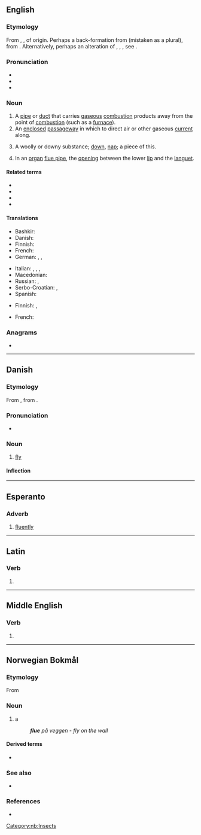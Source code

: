 ==English==

===Etymology===
From {{inh|en|enm|flue}}, {{m|enm|flewe|t=mouthpiece of a hunting horn}}, of {{unk|lang=en|title=uncertain}} origin. Perhaps a back-formation from {{der|en|enm|*flews}} (mistaken as a plural), from {{der|en|ang|flēwsa|t=a flow, flowing, flux}}. Alternatively, perhaps an alteration of {{der|en|enm|floute}}, {{m|enm|fleute}}, {{m|enm|flote|t=a pipe}}, see {{cog|en|flute}}.

===Pronunciation===
* {{IPA|/fluː/|lang=en}}
* {{rhymes|uː|lang=en}}
* {{homophones|lang=en|flew|flu}}

===Noun===
{{en-noun}}

# A [[pipe]] or [[duct]] that carries [[gaseous]] [[combustion]] products away from the point of [[combustion]] (such as a [[furnace]]).
# An [[enclosed]] [[passageway]] in which to direct air or other gaseous [[current]] along.
# {{lb|en|obsolete|countable|and|uncountable}} A woolly or downy substance; [[down]], [[nap]]; a piece of this.
# In an [[organ]] [[flue pipe]], the [[opening]] between the lower [[lip]] and the [[languet]].

====Related terms====
* {{l|en|flue gas}}
* {{l|en|flue pipe}}
* {{l|en|open flue}}
* {{l|en|balanced flue}}

====Translations====
{{trans-top|pipe that carries gaseous combustion products away from their origin}}
* Bashkir: {{t|ba|мөрйә|sc=Cyrl}}
* Danish: {{t|da|røgrør|n}}
* Finnish: {{t+|fi|savukanava}}
* French: {{t+|fr|conduit|m}}
* German: {{t+|de|Abzug|m}}, {{t|de|Dunstabzug|m}}, {{t+|de|Rauchabzug|m}}
{{trans-mid}}
* Italian: {{t|it|canna fumaria|f}}, {{t|it|tubo di scarico}}, {{t+|it|condotta|f}}, {{t+|it|scarico|m}}
* Macedonian: {{t|mk|вула|f}}
* Russian: {{t+|ru|дымохо́д|m}}, {{t|ru|жарова́я труба́|f}}
* Serbo-Croatian: {{t|sh|сулундар|m|tr=sulundar}}, {{t|sh|сулунар|m|tr=sulunar}}
* Spanish: {{t+|es|tubo|m}}
{{trans-bottom}}

{{trans-top|enclosed passageway for a gas}}
* Finnish: {{t+|fi|kanava}}, {{t+|fi|putki}}
{{trans-mid}}
* French: {{t+|fr|conduit|m}}
{{trans-bottom}}

{{trans-top|opening between the lower lip and the languet}}
{{trans-mid}}
{{trans-bottom}}

===Anagrams===
* {{anagrams|en|a=eflu|fuel|fule}}

----

==Danish==

===Etymology===
From {{der|da|gmq-oda|flughæ}}, from {{der|da|non|fluga}}.

===Pronunciation===
* {{IPA|/fluːə/|[ˈfluːə]|[ˈfluːu]|lang=da}}

===Noun===
{{da-noun|n|r}}

# [[fly]]

====Inflection====
{{da-noun-infl|n|r}}

----

==Esperanto==

===Adverb===
{{eo-head}}

# [[fluently]]

----

==Latin==

===Verb===
{{la-verb-form|flue}}

# {{inflection of|fluō||2|s|pres|actv|impr|lang=la}}

----

==Middle English==

===Verb===
{{head|enm|verb}}

# {{alt form|lang=enm|flowen}}

----

==Norwegian Bokmål==
{{wikipedia|lang=no|fluer}}

===Etymology===
From {{der|nb|non|fluga}}

===Noun===
{{nb-noun-c}}

# {{lb|nb|insect}} a {{l|en|fly}}
#: '''''flue''' på veggen - fly on the wall''

====Derived terms====
* {{l|nb|fluefiske}}

===See also===
* {{l-nn|fluge}}

===References===
* {{R:The Bokmål Dictionary}}

[[Category:nb:Insects]]